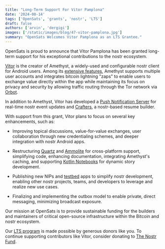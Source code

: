 ```yaml
---
title: "Long-Term Support For Vitor Pamplona"
date: '2024-08-14'
tags: ['OpenSats', 'grants', 'nostr', 'LTS']
draft: false
authors: ['arvin', 'dergigi']
images: ['/static/images/blog/47-vitor-pamplona.jpg']
summary: "OpenSats Welcomes Vitor Pamplona as an LTS Grantee."
---
```


OpenSats is proud to announce that Vitor Pamplona has been granted long-term
support for his exceptional contributions to the nostr ecosystem.

[Vitor](https://github.com/vitorpamplona) is the creator of Amethyst, a
widely-used and configurable nostr client for Android users. Among its
[extensive features](https://github.com/vitorpamplona/amethyst#), Amethyst
supports multiple user accounts and integrates bitcoin lightning "zaps" to
enable users to exchange value directly within the app while maintaining its
focus on privacy and security by allowing traffic routing through the Tor
network via [Orbot](https://orbot.app/en/).

In addition to Amethyst, Vitor has developed a [Push Notification
Server](https://github.com/vitorpamplona/amethyst-push-notif-server) for
real-time nostr event updates and
[Crafters](https://github.com/vitorpamplona/crafters), a nostr-based resume
builder.

With support from this grant, Vitor plans to focus on several key enhancements,
such as:

- Improving topical discussions, value-for-value exchanges, user collaboration
  through new credentialing schemes, and deeper integration with nostr Android
  apps.

- Restructuring
  [Quartz](https://github.com/vitorpamplona/amethyst/tree/main/quartz) and
  [Ammolite](https://github.com/vitorpamplona/amethyst/tree/main/ammolite) for
  cross-platform support, simplifying code, enhancing documentation, integrating
  Amethyst's caching, and supporting [Kotlin
  Notebooks](https://kotlinlang.org/docs/kotlin-notebook-overview.html) for
  dynamic story development.

- Publishing new NIPs and [testbed](https://en.wikipedia.org/wiki/Testbed) apps
  to simplify nostr development, enabling other nostr projects, teams, and
  developers to leverage and realize new use cases.

- Finalizing and implementing the outbox model to enable private, direct
  messaging, minimizing broadcast exposure.

Our mission at OpenSats is to provide sustainable funding for the builders and
maintainers of critical open-source infrastructure within the Bitcoin and nostr
ecosystem.

Our [LTS
program](/blog/nostr-lts-long-term-support-for-nostr-developers)
is made possible by generous donors like you. To continue supporting
contributors like Vitor, consider donating to [The Nostr
Fund](/funds/nostr).

<center>
    <DonateToNostrFundButton/>
</center>
